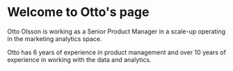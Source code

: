 # Welcome to Otto's page

Otto Olsson is working as a Senior Product Manager in a scale-up operating in the marketing analytics space.

Otto has 6 years of experience in product management and over 10 years of experience in working with the data and analytics. 